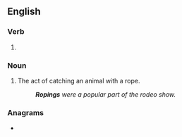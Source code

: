 ==English==

===Verb===
{{head|en|present participle}}

# {{present participle of|rope|lang=en|nocat=1}}

===Noun===
{{en-noun}}

# The act of catching an animal with a rope.
#: '''''Ropings''' were a popular part of the rodeo show.''

===Anagrams===
* {{l|en|poring}}